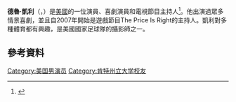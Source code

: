 {{Infobox comedian
|name    = 德魯·凱利<br>Drew Carey
|caption = 
|image   = DrewCareyNov08.jpg
|birth_name = Andrew Allison Carey
|birth_date = {{Birth date and age|1958|5|23}}
|birth_place = 美國[[俄亥俄州|俄亥俄州]][[克里夫蘭|克里夫蘭]]
|active  = 1991–現在
|party=[[共和黨_(美國)|共和黨]]
|website = {{URL|http://drewcarey.com }}
}}
'''德魯·凱利'''（{{lang-en|Andrew Allison "Drew" Carey}}，{{bd|1958年|5月23日}}）是[[美國|美國]]的一位演員、喜劇演員和電視節目主持人<ref name="Cleveland.com">{{Cite news|title=Drew Carey: The Times of His Life|publisher=Cleveland.com|url=http://www.cleveland.com/homegrown/index.ssf?/tv/more/drew/time.html|archiveurl=https://www.webcitation.org/60E4OeE3k?url=http://www.cleveland.com/homegrown/index.ssf?%2Ftv%2Fmore%2Fdrew%2Ftime.html|archivedate=2011-07-16|access-date=2018-09-08|dead-url=yes}}</ref>。他出演過眾多情景喜劇，並且自2007年開始是遊戲節目The Price Is Right的主持人。凱利對多種體育都有興趣，是美國國家足球隊的攝影師之一。
==參考資料==
{{reflist}}

{{DEFAULTSORT: Carey, Drew}}
[[Category:美国男演员|Category:美国男演员]]
[[Category:肯特州立大学校友|Category:肯特州立大学校友]]